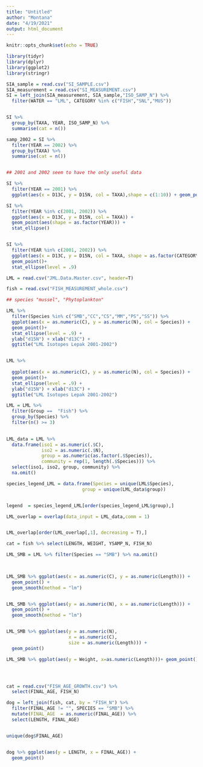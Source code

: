 ```yaml
---
title: "Untitled"
author: "Montana"
date: "4/19/2021"
output: html_document
---
```


```r
knitr::opts_chunk$set(echo = TRUE)
```

```r
library(tidyr)
library(dplyr)
library(ggplot2)
library(stringr)
```



```r
SIA_sample = read.csv("SI_SAMPLE.csv")
SIA_measurement = read.csv("SI_MEASUREMENT.csv")
SI = left_join(SIA_measurement, SIA_sample,"ISO_SAMP_N") %>%
  filter(WATER == "LML", CATEGORY %in% c("FISH","SNL","MUS"))


SI %>% 
  group_by(TAXA, YEAR, ISO_SAMP_N) %>%
  summarise(cat = n())

samp_2002 = SI %>%
  filter(YEAR == 2002) %>%
  group_by(TAXA) %>%
  summarise(cat = n())


## 2001 and 2002 seem to have the only useful data 

SI %>% 
  filter(YEAR == 2001) %>%
  ggplot(aes(x = D13C, y = D15N, col = TAXA),shape = c(1:10)) + geom_point() 

SI %>% 
  filter(YEAR %in% c(2001, 2002)) %>%
  ggplot(aes(x = D13C, y = D15N, col = TAXA)) + 
  geom_point(aes(shape = as.factor(YEAR))) + 
  stat_ellipse()


SI %>% 
  filter(YEAR %in% c(2001, 2002)) %>%
  ggplot(aes(x = D13C, y = D15N, col = TAXA, shape = as.factor(CATEGORY))) + 
  geom_point()+ 
  stat_ellipse(level = .9)

```

```r
LML = read.csv("JML.Data.Master.csv", header=T)

fish = read.csv("FISH_MEASUREMENT_whole.csv")

## species "mussel", "Phytoplankton"

LML %>% 
  filter(Species %in% c("SMB","CC","CS","MM","PS","SS")) %>%
  ggplot(aes(x = as.numeric(C), y = as.numeric(N), col = Species)) + 
  geom_point()+ 
  stat_ellipse(level = .9) + 
  ylab("d15N") + xlab("d13C") + 
  ggtitle("LML Isotopes Lepak 2001-2002")


LML %>% 
  
  ggplot(aes(x = as.numeric(C), y = as.numeric(N), col = Species)) + 
  geom_point()+ 
  stat_ellipse(level = .9) + 
  ylab("d15N") + xlab("d13C") + 
  ggtitle("LML Isotopes Lepak 2001-2002")

```

```r


LML = LML %>%
  filter(Group ==  "Fish") %>%
  group_by(Species) %>%
  filter(n() >= 3) 
  

LML_data = LML %>%
  data.frame(iso1 = as.numeric(.$C), 
             iso2 = as.numeric(.$N), 
             group = as.numeric(as.factor(.$Species)),
             community = rep(1, length(.$Species))) %>%
  select(iso1, iso2, group, community) %>%
  na.omit()

species_legend_LML = data.frame(Species = unique(LML$Species),
                            group = unique(LML_data$group)) 


legend  = species_legend_LML[order(species_legend_LML$group),]

LML_overlap = overlap(data_input = LML_data,comm = 1)


LML_overlap[order(LML_overlap[,1], decreasing = T),]

```



```r

cat = fish %>% select(LENGTH, WEIGHT, YSAMP_N, FISH_N)

LML_SMB = LML %>% filter(Species == "SMB") %>% na.omit()
  


LML_SMB %>% ggplot(aes(x = as.numeric(C), y = as.numeric(Length))) + 
  geom_point() + 
  geom_smooth(method = "lm")


LML_SMB %>% ggplot(aes(y = as.numeric(N), x = as.numeric(Length))) + 
  geom_point() + 
  geom_smooth(method = "lm")


LML_SMB %>% ggplot(aes(y = as.numeric(N),
                       x = as.numeric(C),
                       size = as.numeric(Length))) + 
  geom_point()

LML_SMB %>% ggplot(aes(y = Weight, x=as.numeric(Length)))+ geom_point()




cat = read.csv("FISH_AGE_GROWTH.csv") %>%
  select(FINAL_AGE, FISH_N)

dog = left_join(fish, cat, by = "FISH_N") %>%
  filter(FINAL_AGE != "", SPECIES == "SMB") %>%
  mutate(FINAL_AGE  = as.numeric(FINAL_AGE)) %>%
  select(LENGTH, FINAL_AGE)


unique(dog$FINAL_AGE)


dog %>% ggplot(aes(y = LENGTH, x = FINAL_AGE)) + 
  geom_point()

```
